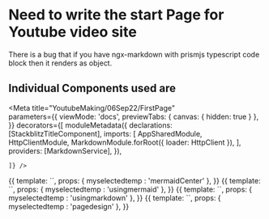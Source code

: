 
# Need to write the start Page for Youtube video site

There is a bug that if you have ngx-markdown with prismjs typescript code block then it renders as object.

## Individual Components used are

<Meta title="YoutubeMaking/06Sep22/FirstPage"   
  parameters={{
      viewMode: 'docs',
      previewTabs: { 
        canvas: { hidden: true } 
      },
  }}
  decorators={[
moduleMetadata({
  declarations: [StackblitzTitleComponent],
      imports: [
        AppSharedModule,
        HttpClientModule,
        MarkdownModule.forRoot({ loader: HttpClient }),
      ],
      providers: [MarkdownService],
    }),
    
    ]} />


<Story name="MermaidFig">
  {{
    template: `<app-stackblitz-title [myselectedtemp]= "myselectedtemp"></app-stackblitz-title>`,
    props: {
    myselectedtemp : 'mermaidCenter'
    },
  }}
</Story>

<Story name="Mermaid">
  {{
    template: `<app-stackblitz-title [myselectedtemp]= "myselectedtemp"></app-stackblitz-title>`,
    props: {
    myselectedtemp : 'usingmermaid'
    },
  }}
</Story>

<Story name="Markdown">
  {{
    template: `<app-stackblitz-title [myselectedtemp]= "myselectedtemp"></app-stackblitz-title>`,
    props: {
    myselectedtemp : 'usingmarkdown'
    },
  }}
</Story>

<Story name="pagedesign">
  {{
    template: `<app-stackblitz-title [myselectedtemp]= "myselectedtemp"></app-stackblitz-title>`,
    props: {
    myselectedtemp : 'pagedesign'
    },
  }}
</Story>